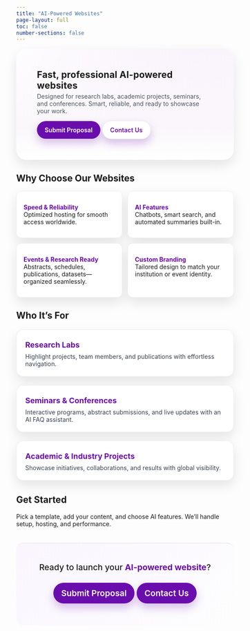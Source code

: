 ```yaml
---
title: "AI-Powered Websites"
page-layout: full
toc: false
number-sections: false
---
```


```{=html}
<style>
:root {
  --brand:#6A0DAD;
  --brand-100:#f8f1fb;
  --text:#0f172a;
  --radius:16px;
  --shadow:0 12px 28px rgba(0,0,0,.10);
}
.hero {
  border-radius:24px;
  padding:clamp(24px,5vw,56px);
  margin:8px 0 24px;
  box-shadow:var(--shadow);
  background: radial-gradient(900px 420px at 85% -10%, var(--brand-100), transparent 60%),
              linear-gradient(180deg,#ffffff,#faf7fb 70%,#ffffff);
}
.hero h1 {
  margin:0 0 .25rem 0;
  font-weight:700;
  letter-spacing:.2px;
}
.hero p {
  margin:0;
  color:#4b5563;
  max-width:75ch;
}
.btn-row { display:flex; gap:12px; flex-wrap:wrap; margin-top:14px; }
.btn {
  display:inline-block; border-radius:999px; padding:12px 18px;
  background:var(--brand); color:#fff; text-decoration:none; font-weight:600;
  box-shadow:0 10px 20px rgba(106,13,173,.25);
}
.btn--ghost { background:#fff; color:var(--brand); border:1px solid rgba(0,0,0,.08); }
.btn:hover { filter:brightness(0.97); }

.section { margin: 32px 0; }
.section h2 { margin: 0 0 12px; font-size: 1.45rem; font-weight:700; }

.grid {
  display:grid; gap:20px;
  grid-template-columns: repeat(auto-fit, minmax(260px, 1fr));
  margin:1.25rem 0 2rem;
}
.card {
  background:#fff; border:1px solid rgba(0,0,0,.06);
  border-radius:var(--radius); padding:20px; box-shadow:var(--shadow);
}
.card h3 { margin:.25rem 0 .5rem 0; font-size:1.1rem; color:#6A0DAD; }
.card p { margin:0; color:#374151; }

.list {
  display:grid; gap:12px;
  grid-template-columns: repeat(auto-fit, minmax(240px, 1fr));
}
.list .item {
  background:#fff; border:1px solid rgba(0,0,0,.06);
  border-radius:12px; padding:14px 16px; box-shadow:var(--shadow);
}
.item strong { color:#6A0DAD; }

.cta-bottom {
  background: linear-gradient(135deg,#faf5ff,#fdfdfd);
  padding:2.2rem 1rem; text-align:center; margin-top:2.2rem;
  border-top:2px solid #eee; border-radius:16px;
}
.cta-bottom p { font-size:1.2rem; font-weight:500; margin:.5rem 0 1rem; }
.cta-bottom strong { color:#6A0DAD; }

.quarto-dark .hero, .quarto-dark .card, .quarto-dark .item, .quarto-dark .cta-bottom {
  background:#14161a; border-color:rgba(255,255,255,.06); color:#e7e8ea;
}
.quarto-dark .hero p { color:#c9c9c9; }
.quarto-dark .btn--ghost { background:#0f1115; color:#e7e8ea; border-color:rgba(255,255,255,.08); }
</style>
```

<!-- ========== HERO ========== -->
:::: hero
# Fast, professional AI-powered websites

Designed for research labs, academic projects, seminars, and conferences. Smart, reliable, and ready to showcase your work.

::: btn-row
[Submit Proposal](mailto:info@statoberry.com){.btn}
[Contact Us](contact.html){.btn .btn--ghost}
:::
::::

<!-- ========== WHY CHOOSE US ========== -->
:::: section
## Why Choose Our Websites

::: list
:::: item
**Speed & Reliability**  
Optimized hosting for smooth access worldwide.
::::

:::: item
**AI Features**  
Chatbots, smart search, and automated summaries built-in.
::::

:::: item
**Events & Research Ready**  
Abstracts, schedules, publications, datasets—organized seamlessly.
::::

:::: item
**Custom Branding**  
Tailored design to match your institution or event identity.
::::
:::
::::

<!-- ========== WHO IT'S FOR ========== -->
:::: section
## Who It's For

::: grid
:::: card
### Research Labs
Highlight projects, team members, and publications with effortless navigation.
::::

:::: card
### Seminars & Conferences
Interactive programs, abstract submissions, and live updates with an AI FAQ assistant.
::::

:::: card
### Academic & Industry Projects
Showcase initiatives, collaborations, and results with global visibility.
::::
:::
::::


<!-- ========== START & CONTACT ========== -->
:::: section
## Get Started

Pick a template, add your content, and choose AI features. We'll handle setup, hosting, and performance.
::::

:::: cta-bottom
Ready to launch your **AI-powered website**?

::: {.btn-row style="justify-content:center;"}
[Submit Proposal](mailto:info@statoberry.com){.btn}
[Contact Us](contact.html){.btn}
:::
::::